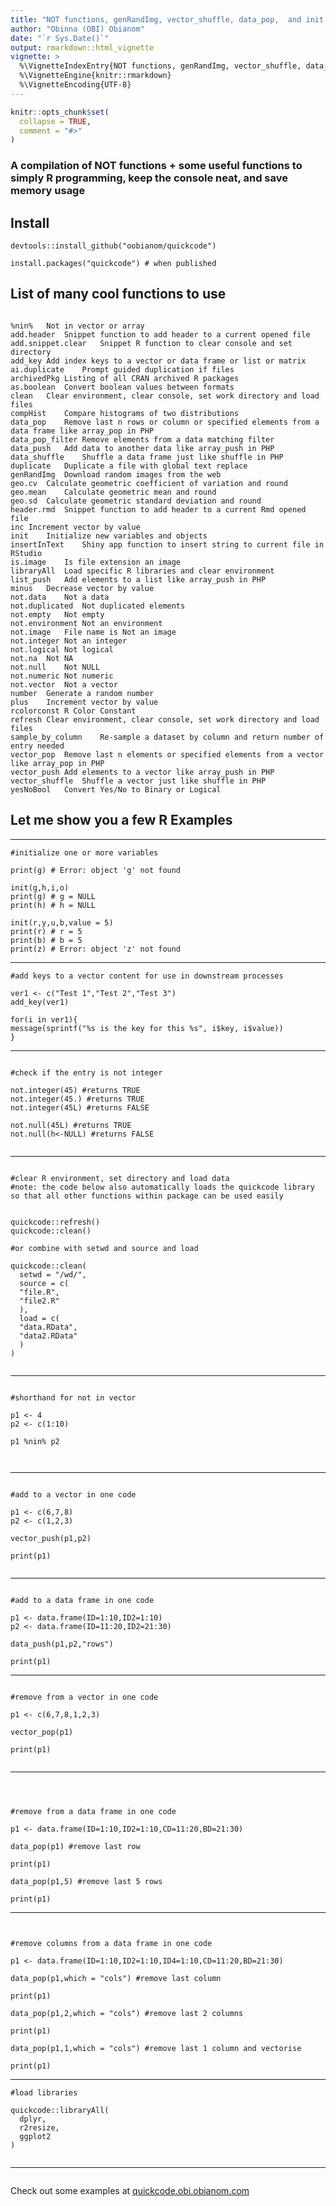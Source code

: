 ```yaml
---
title: "NOT functions, genRandImg, vector_shuffle, data_pop,  and init function amongst many great new functions in the quickcode R package"
author: "Obinna (OBI) Obianom"
date: "`r Sys.Date()`"
output: rmarkdown::html_vignette
vignette: >
  %\VignetteIndexEntry{NOT functions, genRandImg, vector_shuffle, data_pop,  and init function amongst many great new functions in the quickcode R package}
  %\VignetteEngine{knitr::rmarkdown}
  %\VignetteEncoding{UTF-8}
---
```


```r
knitr::opts_chunk$set(
  collapse = TRUE,
  comment = "#>"
)
```


### A compilation of NOT functions + some useful functions to simply R programming, keep the console neat, and save memory usage 

## Install

```
devtools::install_github("oobianom/quickcode")

install.packages("quickcode") # when published

```

## List of many cool functions to use

```

%nin%	Not in vector or array
add.header	Snippet function to add header to a current opened file
add.snippet.clear	Snippet R function to clear console and set directory
add_key	Add index keys to a vector or data frame or list or matrix
ai.duplicate	Prompt guided duplication if files
archivedPkg	Listing of all CRAN archived R packages
as.boolean	Convert boolean values between formats
clean	Clear environment, clear console, set work directory and load files
compHist	Compare histograms of two distributions
data_pop	Remove last n rows or column or specified elements from a data frame like array_pop in PHP
data_pop_filter	Remove elements from a data matching filter
data_push	Add data to another data like array_push in PHP
data_shuffle	Shuffle a data frame just like shuffle in PHP
duplicate	Duplicate a file with global text replace
genRandImg	Download random images from the web
geo.cv	Calculate geometric coefficient of variation and round
geo.mean	Calculate geometric mean and round
geo.sd	Calculate geometric standard deviation and round
header.rmd	Snippet function to add header to a current Rmd opened file
inc	Increment vector by value
init	Initialize new variables and objects
insertInText	Shiny app function to insert string to current file in RStudio
is.image	Is file extension an image
libraryAll	Load specific R libraries and clear environment
list_push	Add elements to a list like array_push in PHP
minus	Decrease vector by value
not.data	Not a data
not.duplicated	Not duplicated elements
not.empty	Not empty
not.environment	Not an environment
not.image	File name is Not an image
not.integer	Not an integer
not.logical	Not logical
not.na	Not NA
not.null	Not NULL
not.numeric	Not numeric
not.vector	Not a vector
number	Generate a random number
plus	Increment vector by value
rcolorconst	R Color Constant
refresh	Clear environment, clear console, set work directory and load files
sample_by_column	Re-sample a dataset by column and return number of entry needed
vector_pop	Remove last n elements or specified elements from a vector like array_pop in PHP
vector_push	Add elements to a vector like array_push in PHP
vector_shuffle	Shuffle a vector just like shuffle in PHP
yesNoBool	Convert Yes/No to Binary or Logical

```

## Let me show you a few R Examples

***

```
#initialize one or more variables

print(g) # Error: object 'g' not found

init(g,h,i,o)
print(g) # g = NULL
print(h) # h = NULL

init(r,y,u,b,value = 5)
print(r) # r = 5
print(b) # b = 5
print(z) # Error: object 'z' not found

```

***

```
#add keys to a vector content for use in downstream processes

ver1 <- c("Test 1","Test 2","Test 3")
add_key(ver1)

for(i in ver1){
message(sprintf("%s is the key for this %s", i$key, i$value))
}

```

***

```

#check if the entry is not integer

not.integer(45) #returns TRUE
not.integer(45.) #returns TRUE
not.integer(45L) #returns FALSE

not.null(45L) #returns TRUE
not.null(h<-NULL) #returns FALSE


```

***

```

#clear R environment, set directory and load data
#note: the code below also automatically loads the quickcode library so that all other functions within package can be used easily


quickcode::refresh()
quickcode::clean()

#or combine with setwd and source and load

quickcode::clean(
  setwd = "/wd/",
  source = c(
  "file.R",
  "file2.R"
  ),
  load = c(
  "data.RData",
  "data2.RData"
  )
)


```

***

```

#shorthand for not in vector

p1 <- 4
p2 <- c(1:10)

p1 %nin% p2



```

***

```

#add to a vector in one code

p1 <- c(6,7,8)
p2 <- c(1,2,3)

vector_push(p1,p2)

print(p1)


```

***

```

#add to a data frame in one code

p1 <- data.frame(ID=1:10,ID2=1:10)
p2 <- data.frame(ID=11:20,ID2=21:30)

data_push(p1,p2,"rows")

print(p1)

```

***

```

#remove from a vector in one code

p1 <- c(6,7,8,1,2,3)

vector_pop(p1)

print(p1)


```

***

```



#remove from a data frame in one code

p1 <- data.frame(ID=1:10,ID2=1:10,CD=11:20,BD=21:30)

data_pop(p1) #remove last row

print(p1)

data_pop(p1,5) #remove last 5 rows

print(p1)

```

***

```


#remove columns from a data frame in one code

p1 <- data.frame(ID=1:10,ID2=1:10,ID4=1:10,CD=11:20,BD=21:30)

data_pop(p1,which = "cols") #remove last column

print(p1)

data_pop(p1,2,which = "cols") #remove last 2 columns

print(p1)

data_pop(p1,1,which = "cols") #remove last 1 column and vectorise

print(p1)

```

***

```
#load libraries

quickcode::libraryAll(
  dplyr,
  r2resize,
  ggplot2
)


```

***

```
```


Check out some examples at <u>quickcode.obi.obianom.com</u>
